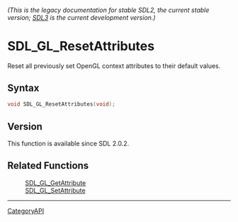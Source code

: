 ====== (This is the legacy documentation for stable SDL2, the current stable version; [https://wiki.libsdl.org/SDL3/ SDL3] is the current development version.) ======
= SDL_GL_ResetAttributes =

Reset all previously set OpenGL context attributes to their default values.

== Syntax ==

<syntaxhighlight lang='c'>
void SDL_GL_ResetAttributes(void);
</syntaxhighlight>

== Version ==

This function is available since SDL 2.0.2.

== Related Functions ==

:[[SDL_GL_GetAttribute]]
:[[SDL_GL_SetAttribute]]

----
[[CategoryAPI]]


